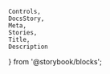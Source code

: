     Controls,
    DocsStory,
    Meta,
    Stories,
    Title,
    Description
} from '@storybook/blocks';

<Meta of={comboboxStories} />

<Title of={comboboxStories} />
<Description of={comboboxStories} />

<DocsStory of={comboboxStories.underlineCombobox} expanded={false} />
<Controls of={comboboxStories.underlineCombobox} />

# Usage Docs

## Combobox value

### Native element and Blazor

The value of the combobox comes from the text content of the selected autocomplete `nimble-list-option`, or, if no matching autocomplete is found, the value is the user-entered text.

### Angular

In Angular, an autocomplete `nimble-list-option` can be created with an `ngValue`. In that case the `ngModel` of the combobox will be the `ngValue` of the matched autocomplete option.
If no matching autocomplete option is found, the `ngModel` of the combobox will be set to `OPTION_NOT_FOUND`, and if the application needs to access the user-entered text, that should be done
through the `value` property on the `NimbleComboboxDirective`.
